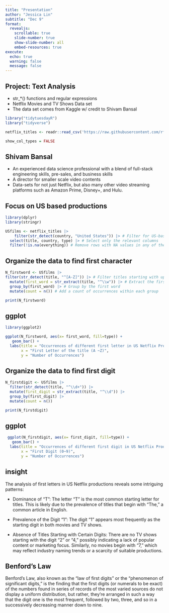 ```yaml
---
title: "Presentation"
author: "Jessica Lin"
subtitle: "Dec 9"
format:
  revealjs:
    scrollable: true
    slide-number: true
    show-slide-number: all
    embed-resources: true
execute:
  echo: true
  warning: false
  message: false
---
```


## Project: Text Analysis

-   str\_\*() functions and regular expressions
-   Netflix Movies and TV Shows Data set
-   The data set comes from Kaggle w/ credit to Shivam Bansal

```r
library("tidytuesdayR")
library("tidyverse")

netflix_titles <- readr::read_csv('https://raw.githubusercontent.com/rfordatascience/tidytuesday/master/data/2021/2021-04-20/netflix_titles.csv')

show_col_types = FALSE
```

## Shivam Bansal

-   An experienced data science professional with a blend of full-stack engineering skills, pre-sales, and business skills
-   A director for smaller scale video contents
-   Data-sets for not just Netflix, but also many other video streaming platforms such as Amazon Prime, Disney+, and Hulu.

## Focus on US based productions

```r
library(dplyr)
library(stringr)

USfilms <- netflix_titles |> 
    filter(str_detect(country, "United States")) |> # Filter for US-based titles
  select(title, country, type) |> # Select only the relevant columns
  filter(!is.na(everything)) # Remove rows with NA values in any of the selected columns
```

## Organize the data to find first character

```r
N_firstword <- USfilms |>
filter(str_detect(title, "^[A-Z]")) |> # Filter titles starting with uppercase letters
  mutate(first_word = str_extract(title, "^\\w")) |> # Extract the first word (not just the first letter)
  group_by(first_word) |> # Group by the first word
  mutate(count = n()) # Add a count of occurrences within each group

print(N_firstword)
```

## ggplot

```r
library(ggplot2)

ggplot(N_firstword, aes(x= first_word, fill=type)) +
   geom_bar() +
  labs(title = "Occurrences of different first letter in US Netflix Productions",
       x = "First Letter of the title (A ~Z)",
       y = "Number of Occurrences") 
```

## Organize the data to find first digit

```r
N_firstdigit <- USfilms |>
  filter(str_detect(title, "^\\d+")) |>
  mutate(first_digit = str_extract(title, "^\\d")) |>
  group_by(first_digit) |>
  mutate(count = n())

print(N_firstdigit)
```

## ggplot

```r
 ggplot(N_firstdigit, aes(x= first_digit, fill=type)) +
   geom_bar() +
  labs(title = "Occurrences of different first digit in US Netflix Productions",
       x = "First Digit (0~9)",
       y = "Number of Occurrences") 
```

## insight

The analysis of first letters in US Netflix productions reveals some intriguing patterns:

-   Dominance of "T": The letter "T" is the most common starting letter for titles. This is likely due to the prevalence of titles that begin with "The," a common article in English.

-   Prevalence of the Digit "1": The digit "1" appears most frequently as the starting digit in both movies and TV shows.

-   Absence of Titles Starting with Certain Digits: There are no TV shows starting with the digit "2" or "4," possibly indicating a lack of popular content or marketing focus. Similarly, no movies begin with "7," which may reflect industry naming trends or a scarcity of suitable productions.

## Benford's Law
Benford’s Law, also known as the “law of first digits” or the “phenomenon of significant digits,” is the finding that the first digits (or numerals to be exact) of the numbers found in series of records of the most varied sources do not display a uniform distribution, but rather, they’re arranged in such a way that the digit one is the most frequent, followed by two, three, and so in a successively decreasing manner down to nine.
